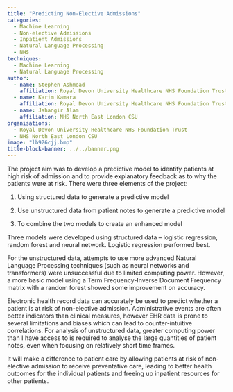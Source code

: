 ```yaml
---
title: "Predicting Non-Elective Admissions"
categories:
  - Machine Learning
  - Non-elective Admissions
  - Inpatient Admissions
  - Natural Language Processing
  - NHS
techniques:
  - Machine Learning
  - Natural Language Processing
author:
  - name: Stephen Ashmead
    affiliation: Royal Devon University Healthcare NHS Foundation Trust
  - name: Karim Kamara
    affiliation: Royal Devon University Healthcare NHS Foundation Trust
  - name: Jahangir Alam
    affiliation: NHS North East London CSU
organisations:
  - Royal Devon University Healthcare NHS Foundation Trust
  - NHS North East London CSU
image: "lb926cjj.bmp"
title-block-banner: ../../banner.png
---
```


The project aim was to develop a predictive model to identify patients at high risk of admission and to provide explanatory feedback as to why the patients were at risk. There were three elements of the project:

1. Using structured data to generate a predictive model

2. Use unstructured data from patient notes to generate a predictive model

3. To combine the two models to create an enhanced model

Three models were developed using structured data – logistic regression, random forest and neural network. Logistic regression performed best.

For the unstructured data, attempts to use more advanced Natural Language Processing techniques (such as neural networks and transformers) were unsuccessful due to limited computing power. However, a more basic model using a Term Frequency-Inverse Document Frequency matrix with a random forest showed some improvement on accuracy.

Electronic health record data can accurately be used to predict whether a patient is at risk of non-elective admission. Administrative events are often better indicators than clinical measures, however EHR data is prone to several limitations and biases which can lead to counter-intuitive correlations. For analysis of unstructured data, greater computing power than I have access to is required to analyse the large quantities of patient notes, even when focusing on relatively short time frames.

It will make a difference to patient care by allowing patients at risk of non-elective admission to receive preventative care, leading to better health outcomes for the individual patients and freeing up inpatient resources for other patients.
